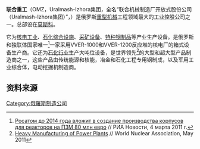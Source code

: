 {{otheruses|subject=一家俄羅斯公司|other=[[臺灣|臺灣]][[網路用戶|網友]]所戲稱的「聯合重工」|聯合報}}
{{Infobox Company
| traded_as = {{MCX|OMZZP}}
| slogan = 
| company_name = 联合重工<br/>Объединённые машиностроительные заводы
| company_logo = {{tsl|en|File:Omz logo.svg}}
| company_type = [[上市公司|上市公司]]
| foundation = [[1996年|1996年]]
| location = {{RUS}}[[莫斯科|莫斯科]]
| parent = [[天然氣工業銀行|天然氣工業銀行]]
| key_people = [[Dmitry_Vorobyov|Dmitry Vorobyov]] '''([[CEO|CEO]])''' <br> [[Jan_Center|Jan Center]] '''([[主席|主席]])'''
| industry = [[工业|重工业]]
| products = 
| operating_income = {{Increase}} $746,0 百万 (2010年, {{MCX|OMZZP}})
| net_income = 
| equity = 
| num_employees = 
| website = {{URL|www.omz.ru}}
}}'''联合重工'''（OMZ，Uralmash-Izhora集团，全名“联合机械制造厂开放式股份公司（Uralmash-Izhora集团）”，{{lang|ru|Объединённые машиностроительные заводы (Уралмаш-Ижора)'''}}）是俄罗斯[[重型机械|重型机械]]工程领域最大的工业控股公司之一。总部设在[[莫斯科|莫斯科]]。

它为[[核技术|核电工业]]、[[石化设施|石化综合设施]]、[[采矿业|采矿设备]]、[[特种钢|特种钢制品]]等产业生产设备。是俄罗斯和独联体国家唯一<ref>[http://www.rosatom.ru/wps/wcm/connect/rosatom/rosatomsite/journalist/atomicsphere/03cbad00460043adaad9aa9a323a0a1d Росатом до 2014 года вложит в создание производства корпусов для реакторов на ПЗМ 80 млн евро]{{Dead link|date=2019年5月 |bot=InternetArchiveBot |fix-attempted=yes }} // РИА Новости, 4 марта 2011 г.</ref>一家采用VVER-1000和VVER-1200反应堆的核电厂的箱式设备生产商。它还为[[石油化学|石化行业]]生产大吨位设备，是世界领先<ref>[http://www.world-nuclear.org/info/inf122_heavy_manufacturing_of_power_plants.html Heavy Manufacturing of Power Plants] {{Wayback|url=http://www.world-nuclear.org/info/inf122_heavy_manufacturing_of_power_plants.html |date=20101108062405 }} // World Nuclear Association, May 2011</ref>的大型和超大型产品制造商之一，这些产品由传统能源和核能，冶金和石化工程专用钢制成，以及军用工业综合体，电动挖掘机制造商。

== 资料来源 ==

[[Category:俄羅斯制造公司|Category:俄羅斯制造公司]]